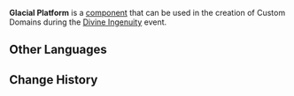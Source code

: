 {{Component Infobox
|id          = 4007
|image       = Item Glacial Platform.png
|load        = 3
|description = This surface will periodically release bursts of ice, causing nearby characters to be affected by Cryo.
|placement   = Free
|category    = Traps
|size        = 5 · 5 · 1
}}
'''Glacial Platform''' is a [[component]] that can be used in the creation of Custom Domains during the [[Divine Ingenuity]] event.

==Other Languages==
{{Other Languages
|default_hidden = 1
|en      = Glacial Platform
|zhs     = 凝冰平台
|zhs_rm  = Níngbīng Píngtái
|zht     = 凝冰平臺
|zht_rm  = Níngbīng Píngtái
|ja      = 凝氷足場
|ja_rm   = Gyouhyou Ashiba{{Assumed}}
|ko      = 서리 플랫폼
|ko_rm   = 
|es      = Plataforma glacial
|fr      = Plateforme de glace
|ru      = Ледяная платформа
|th      = แท่นเกล็ดน้ำแข็ง
|th_rm   = 
|vi      = Nền Tụ Băng
|de      = Eiszeitplattform
|id      = Lantai Bersalju
|pt      = Plataforma Gelada
}}

==Change History==
{{Change History|2.5}}